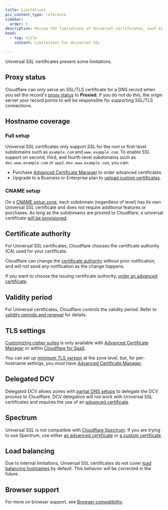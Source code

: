```yaml
---
title: Limitations
pcx_content_type: reference
sidebar:
  order: 5
description: Review the limitations of Universal certificates, such as hostname coverage, certificate authority  choice, and compatibility with other products.
head:
  - tag: title
    content: Limitations for Universal SSL

---
```



Universal SSL certificates present some limitations.

## Proxy status

Cloudflare can only serve an SSL/TLS certificate for a DNS record when you set the record's [proxy status](/dns/proxy-status/) to **Proxied**. If you do not do this, the origin server your record points to will be responsible for supporting SSL/TLS connections.

## Hostname coverage

### Full setup

Universal SSL certificates only support SSL for the root or first-level subdomains such as `example.com` and `www.example.com`. To enable SSL support on second, third, and fourth-level subdomains such as `dev.www.example.com` or `app3.dev.www.example.com`, you can:

* Purchase [Advanced Certificate Manager](/ssl/edge-certificates/advanced-certificate-manager/) to order advanced certificates.
* Upgrade to a Business or Enterprise plan to [upload custom certificates](/ssl/edge-certificates/custom-certificates/).

### CNAME setup

On a [CNAME setup zone](/dns/zone-setups/partial-setup/), each subdomain (regardless of level) has its own Universal SSL certificate and does not require additional features or purchases. As long as the subdomains are proxied to Cloudflare, a universal certificate [will be provisioned](/ssl/edge-certificates/universal-ssl/enable-universal-ssl/#partial-dns-setup).

## Certificate authority

For Universal SSL certificates, Cloudflare chooses the <GlossaryTooltip term="Certificate Authority (CA)">certificate authority (CA)</GlossaryTooltip> used for your certificate.

Cloudflare can change the [certificate authority](/ssl/reference/certificate-authorities/) without prior notification, and will not send any notification as the change happens.

If you want to choose the issuing certificate authority, [order an advanced certificate](/ssl/edge-certificates/advanced-certificate-manager/).


## Validity period

For Universal certificates, Cloudflare controls the validity period. Refer to [validity periods and renewal](/ssl/reference/certificate-validity-periods/#universal-ssl) for details.

## TLS settings

[Customizing cipher suites](/ssl/edge-certificates/additional-options/cipher-suites/customize-cipher-suites/) is only available with [Advanced Certificate Manager](/ssl/edge-certificates/advanced-certificate-manager/) or within [Cloudflare for SaaS](/cloudflare-for-platforms/cloudflare-for-saas/security/certificate-management/).

You can set up [minimum TLS version](/ssl/edge-certificates/additional-options/minimum-tls/) at the zone level, but, for per-hostname settings, you must have [Advanced Certificate Manager](/ssl/edge-certificates/advanced-certificate-manager/).

## Delegated DCV

Delegated DCV allows zones with [partial DNS setups](/dns/zone-setups/partial-setup/) to delegate the DCV process to Cloudflare. DCV delegation will not work with Universal SSL certificates and requires the use of an [advanced certificate](/ssl/edge-certificates/advanced-certificate-manager/).

## Spectrum

Universal SSL is not compatible with [Cloudflare Spectrum](/spectrum/). If you are trying to use Spectrum, use either [an advanced certificate](/ssl/edge-certificates/advanced-certificate-manager/) or [a custom certificate](/ssl/edge-certificates/custom-certificates/).

## Load balancing

Due to internal limitations, Universal SSL certificates do not cover [load balancing hostnames](/load-balancing/load-balancers/dns-records/) by default. This behavior will be corrected in the future.

## Browser support

For more on browser support, see [Browser compatibility](/ssl/reference/browser-compatibility/).
